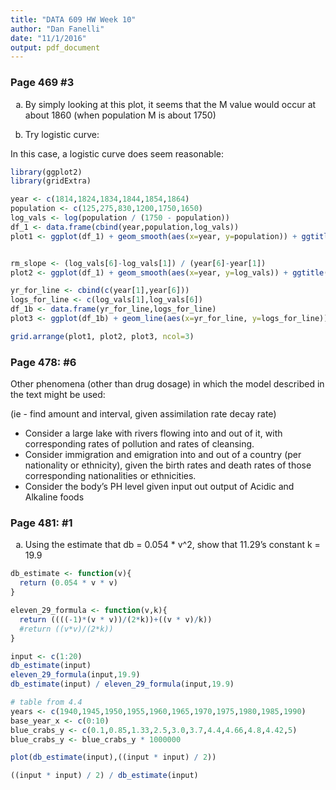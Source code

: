 ```yaml
---
title: "DATA 609 HW Week 10"
author: "Dan Fanelli"
date: "11/1/2016"
output: pdf_document
---
```


### Page 469 #3

a) By simply looking at this plot, it seems that the M value would occur at about 1860 (when population M is about 1750)

b) Try logistic curve:

In this case, a logistic curve does seem reasonable:

```r
library(ggplot2)
library(gridExtra)

year <- c(1814,1824,1834,1844,1854,1864)
population <- c(125,275,830,1200,1750,1650)
log_vals <- log(population / (1750 - population))
df_1 <- data.frame(cbind(year,population,log_vals))
plot1 <- ggplot(df_1) + geom_smooth(aes(x=year, y=population)) + ggtitle("year and population")


rm_slope <- (log_vals[6]-log_vals[1]) / (year[6]-year[1])
plot2 <- ggplot(df_1) + geom_smooth(aes(x=year, y=log_vals)) + ggtitle("year and log(population)")

yr_for_line <- cbind(c(year[1],year[6]))
logs_for_line <- c(log_vals[1],log_vals[6])
df_1b <- data.frame(yr_for_line,logs_for_line)
plot3 <- ggplot(df_1b) + geom_line(aes(x=yr_for_line, y=logs_for_line)) + ggtitle("simple line estimate")

grid.arrange(plot1, plot2, plot3, ncol=3)
```

### Page 478: #6

Other phenomena (other than drug dosage) in which the model described in the text might be used:

(ie - find amount and interval, given assimilation rate decay rate)

* Consider a large lake with rivers flowing into and out of it, with corresponding rates of pollution and rates of cleansing.
* Consider immigration and emigration into and out of a country (per nationality or ethnicity), given the birth rates and death rates of those corresponding nationalities or ethnicities.
* Consider the body's PH level given input out output of Acidic and Alkaline foods

### Page 481: #1

a) Using the estimate that db = 0.054 * v^2, show that 11.29's constant k = 19.9

```r
db_estimate <- function(v){
  return (0.054 * v * v)
}

eleven_29_formula <- function(v,k){
  return ((((-1)*(v * v))/(2*k))+((v * v)/k))
  #return ((v*v)/(2*k))
}

input <- c(1:20)
db_estimate(input)
eleven_29_formula(input,19.9)
db_estimate(input) / eleven_29_formula(input,19.9)

# table from 4.4
years <- c(1940,1945,1950,1955,1960,1965,1970,1975,1980,1985,1990)
base_year_x <- c(0:10)
blue_crabs_y <- c(0.1,0.85,1.33,2.5,3.0,3.7,4.4,4.66,4.8,4.42,5)
blue_crabs_y <- blue_crabs_y * 1000000

plot(db_estimate(input),((input * input) / 2))

((input * input) / 2) / db_estimate(input)
```

